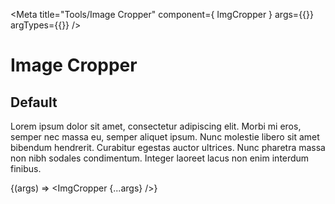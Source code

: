 
<Meta
    title="Tools/Image Cropper"
    component={ ImgCropper }
    args={{}}
    argTypes={{}}
/>

# Image Cropper

## Default

Lorem ipsum dolor sit amet, consectetur adipiscing elit. Morbi mi eros, semper nec massa eu, semper aliquet ipsum. Nunc molestie libero sit amet bibendum hendrerit. Curabitur egestas auctor ultrices. Nunc pharetra massa non nibh sodales condimentum. Integer laoreet lacus non enim interdum finibus.

<Story
    name="Default" >
    {(args) => <ImgCropper {...args} />}
</Story>